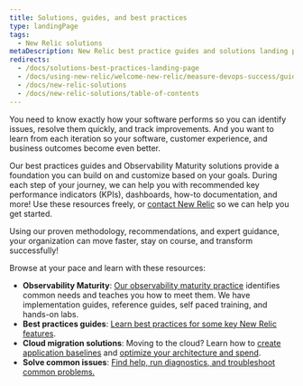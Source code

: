 ```yaml
---
title: Solutions, guides, and best practices
type: landingPage
tags:
  - New Relic solutions
metaDescription: New Relic best practice guides and solutions landing page.
redirects:
  - /docs/solutions-best-practices-landing-page
  - /docs/using-new-relic/welcome-new-relic/measure-devops-success/guide-measuring-devops-success
  - /docs/new-relic-solutions
  - /docs/new-relic-solutions/table-of-contents
---
```


You need to know exactly how your software performs so you can identify issues, resolve them quickly, and track improvements. And you want to learn from each iteration so your software, customer experience, and business outcomes become even better.

Our best practices guides and Observability Maturity solutions provide a foundation you can build on and customize based on your goals. During each step of your journey, we can help you with recommended key performance indicators (KPIs), dashboards, how-to documentation, and more! Use these resources freely, or [contact New Relic](https://newrelic.com/contact-sales) so we can help you get started.

Using our proven methodology, recommendations, and expert guidance, your organization can move faster, stay on course, and transform successfully!

Browse at your pace and learn with these resources:

* **Observability Maturity**: [Our observability maturity practice](/docs/new-relic-solutions/observability-maturity/introduction) identifies common needs and teaches you how to meet them. We have implementation guides, reference guides, self paced training, and hands-on labs.
* **Best practices guides**: [Learn best practices for some key New Relic features](/docs/new-relic-solutions/best-practices-guides).
* **Cloud migration solutions**: Moving to the cloud? Learn how to [create application baselines](/docs/new-relic-solutions/new-relic-solutions/create-application-baselines) and [optimize your architecture and spend](/docs/new-relic-solutions/new-relic-solutions/optimize-cloud-architecture-spend-continuously-improve-your-modern-cloud-environment).
* **Solve common issues**: [Find help, run diagnostics, and troubleshoot common problems.](/docs/new-relic-solutions/solve-common-issues/find-help-use-support-portal)
